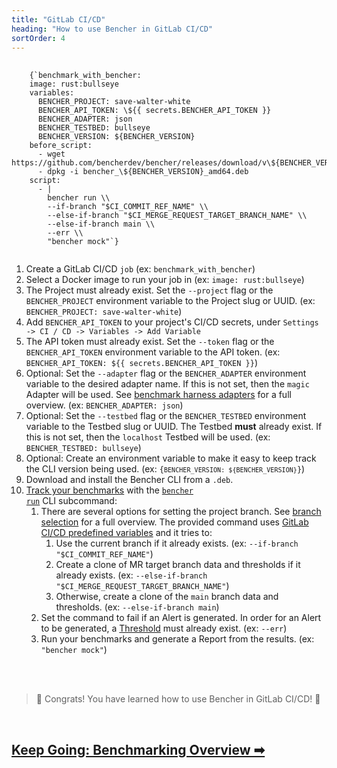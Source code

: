 ```yaml
---
title: "GitLab CI/CD"
heading: "How to use Bencher in GitLab CI/CD"
sortOrder: 4
---
```



<pre>
  <code>
    {`benchmark_with_bencher:
    image: rust:bullseye
    variables:
      BENCHER_PROJECT: save-walter-white
      BENCHER_API_TOKEN: \${{ secrets.BENCHER_API_TOKEN }}
      BENCHER_ADAPTER: json
      BENCHER_TESTBED: bullseye
      BENCHER_VERSION: ${BENCHER_VERSION}
    before_script:
      - wget https://github.com/bencherdev/bencher/releases/download/v\${BENCHER_VERSION}/bencher_\${BENCHER_VERSION}_amd64.deb
      - dpkg -i bencher_\${BENCHER_VERSION}_amd64.deb
    script:
      - |
        bencher run \\
        --if-branch "$CI_COMMIT_REF_NAME" \\
        --else-if-branch "$CI_MERGE_REQUEST_TARGET_BRANCH_NAME" \\
        --else-if-branch main \\
        --err \\
        "bencher mock"`}
  </code>
</pre>

1. Create a GitLab CI/CD `job` (ex: `benchmark_with_bencher`)
1. Select a Docker image to run your job in (ex: `image: rust:bullseye`)
1. The Project must already exist. Set the `--project` flag or the `BENCHER_PROJECT` environment variable to the Project slug or UUID. (ex: `BENCHER_PROJECT: save-walter-white`)
1. Add `BENCHER_API_TOKEN` to your project's CI/CD secrets, under `Settings -> CI / CD -> Variables -> Add Variable`
1. The API token must already exist. Set the `--token` flag or the `BENCHER_API_TOKEN` environment variable to the API token. (ex: `BENCHER_API_TOKEN: ${{ secrets.BENCHER_API_TOKEN }}`)
1. Optional: Set the `--adapter` flag or the `BENCHER_ADAPTER` environment variable to the desired adapter name. If this is not set, then the `magic` Adapter will be used. See [benchmark harness adapters](/docs/explanation/adapters) for a full overview. (ex: `BENCHER_ADAPTER: json`)
1. Optional: Set the `--testbed` flag or the `BENCHER_TESTBED` environment variable to the Testbed slug or UUID. The Testbed **must** already exist. If this is not set, then the `localhost` Testbed will be used. (ex: `BENCHER_TESTBED: bullseye`)
1. Optional: Create an environment variable to make it easy to keep track the CLI version being used. (ex: <code>{`BENCHER_VERSION: ${BENCHER_VERSION}`}</code>)
1. Download and install the Bencher CLI from a `.deb`.
1. [Track your benchmarks](/docs/how-to/track-benchmarks) with the <code><a href="/docs/explanation/bencher-run">bencher run</a></code> CLI subcommand:
    1. There are several options for setting the project branch. See [branch selection](/docs/how-to/branch-selection) for a full overview. The provided command uses [GitLab CI/CD predefined variables](https://docs.gitlab.com/ee/ci/variables/predefined_variables.html) and it tries to:
        1. Use the current branch if it already exists. (ex: `--if-branch "$CI_COMMIT_REF_NAME"`)
        1. Create a clone of MR target branch data and thresholds if it already exists. (ex: `--else-if-branch  "$CI_MERGE_REQUEST_TARGET_BRANCH_NAME"`)
        1. Otherwise, create a clone of the `main` branch data and thresholds. (ex: `--else-if-branch main`)
    1. Set the command to fail if an Alert is generated. In order for an Alert to be generated, a [Threshold](/docs/explanation/thresholds) must already exist. (ex: `--err`)
    1. Run your benchmarks and generate a Report from the results. (ex: `"bencher mock"`)

<br/>
<br/>

> 🐰 Congrats! You have learned how to use Bencher in GitLab CI/CD! 🎉

<br/>

<h2><a href="/docs/explanation/benchmarking">Keep Going: Benchmarking Overview ➡</a></h2>

